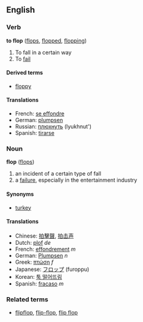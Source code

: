 ==English==
===Verb===
'''to flop''' ([[flops]], [[flopped]], [[flopping]])

# To fall in a certain way<!-- please replace with real def -->
# To [[fail]]

====Derived terms====
*[[floppy]]

====Translations====
*French: [[se effondre]]
*German: [[plumpsen]]
*Russian: [[плюхнуть]] (lyukhnut')
*Spanish: [[tirarse]]

===Noun===
'''flop''' ([[flops]])

# an incident of a certain type of fall<!-- please replace with real def -->
# a [[failure]], especially in the entertainment industry

====Synonyms====
*[[turkey]]

====Translations====
*Chinese: [[拍擊聲]], [[拍击声]]
*Dutch: [[plof]] ''de''
*French: [[effondrement]] ''m''
*German: [[Plumpsen]] ''n''
*Greek: [[πτώση]] ''f''
*Japanese: [[フロップ]] (furoppu)
*Korean: [[툭 떨어뜨림]]
*Spanish: [[fracaso]] ''m''

===Related terms===
*[[flipflop]], [[flip-flop]], [[flip flop]]<!-- not sure which are correct -->